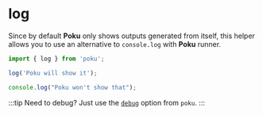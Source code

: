 # log

Since by default **Poku** only shows outputs generated from itself, this helper allows you to use an alternative to `console.log` with **Poku** runner.

```ts
import { log } from 'poku';

log('Poku will show it');

console.log("Poku won't show that");
```

:::tip
Need to debug? Just use the [`debug`](/docs/documentation/poku/options/debug) option from `poku`.
:::
